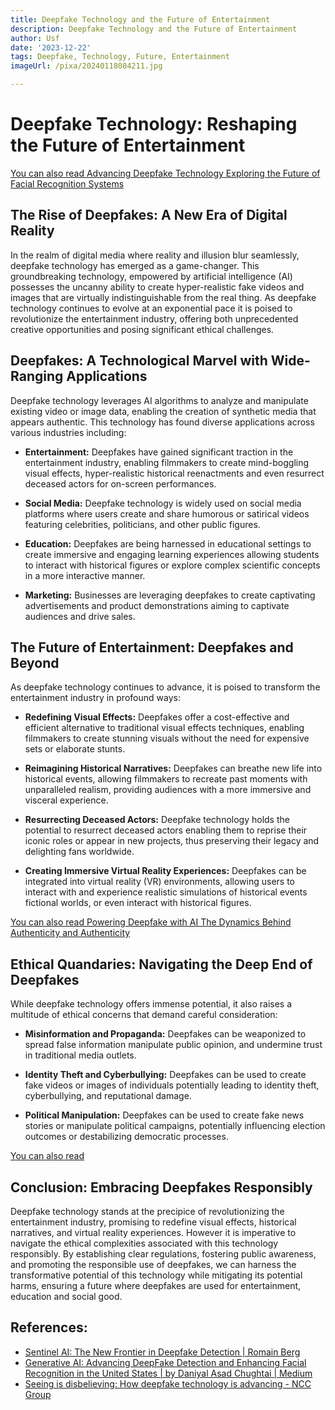 ```yaml
---
title: Deepfake Technology and the Future of Entertainment
description: Deepfake Technology and the Future of Entertainment
author: Usf
date: '2023-12-22'
tags: Deepfake, Technology, Future, Entertainment
imageUrl: /pixa/20240118084211.jpg

---
```

#  Deepfake Technology: Reshaping the Future of  Entertainment

[You  can also read Advancing Deepfake Technology Exploring the Future of Facial Recognition Systems](Advancing%20Deepfake%20Technology%20Exploring%20the%20Future%20of%20Facial%20Recognition%20Systems)


##  The  Rise of Deepfakes: A New Era of Digital Reality

In the realm of digital  media where reality and illusion  blur seamlessly, deepfake technology has emerged as a game-changer. This groundbreaking technology, empowered by artificial intelligence (AI)  possesses the uncanny ability to create hyper-realistic fake videos  and images that are virtually indistinguishable from the real thing. As deepfake technology continues to evolve at an exponential pace it is  poised to revolutionize the entertainment industry, offering both unprecedented creative opportunities  and  posing significant ethical challenges.

## Deepfakes: A Technological Marvel with Wide-Ranging Applications

Deepfake technology  leverages AI algorithms to analyze and manipulate existing video or image data, enabling the creation of synthetic media that appears authentic. This technology  has found diverse applications across various  industries including:

- **Entertainment:** Deepfakes have gained significant traction  in the entertainment industry, enabling filmmakers to create  mind-boggling visual effects, hyper-realistic historical reenactments and even resurrect deceased actors for on-screen performances.

- **Social Media:** Deepfake technology is widely used on social media platforms where users create and share humorous or satirical videos featuring celebrities, politicians, and other public figures.

- **Education:** Deepfakes are being  harnessed in educational settings to create immersive and engaging learning experiences allowing students  to  interact with historical  figures or explore complex scientific concepts in a  more interactive manner.

- **Marketing:** Businesses are leveraging  deepfakes to create captivating advertisements  and product demonstrations aiming to captivate audiences and  drive sales.

## The Future of Entertainment: Deepfakes and Beyond

As deepfake technology continues to advance, it is poised to transform the entertainment industry in profound ways:

- **Redefining Visual Effects:** Deepfakes offer a cost-effective and efficient alternative to traditional visual  effects  techniques, enabling filmmakers to create stunning visuals without  the need  for expensive sets or elaborate  stunts.

- **Reimagining Historical Narratives:**  Deepfakes can breathe new life into  historical events, allowing filmmakers to recreate past moments with unparalleled realism, providing audiences with a more immersive and visceral experience.

- **Resurrecting Deceased Actors:** Deepfake technology holds the potential to resurrect  deceased  actors enabling them to  reprise  their  iconic roles or appear in new projects, thus preserving their legacy and delighting fans worldwide.

- **Creating  Immersive Virtual Reality Experiences:** Deepfakes can be integrated into virtual reality (VR) environments, allowing users to interact with and experience realistic simulations  of historical events fictional worlds, or  even interact with historical figures.

[You can also read Powering Deepfake with AI The Dynamics Behind Authenticity and Authenticity](Powering%20Deepfake%20with%20AI%20The%20Dynamics%20Behind%20Authenticity%20and%20Authenticity)


## Ethical  Quandaries: Navigating the Deep End of Deepfakes

While  deepfake technology offers immense potential,  it also  raises a multitude of  ethical concerns that demand careful  consideration:

- **Misinformation  and Propaganda:** Deepfakes can be weaponized  to spread false information manipulate public opinion, and undermine trust in traditional media outlets.

- **Identity Theft  and  Cyberbullying:** Deepfakes can  be used to create fake videos or images of individuals potentially leading to identity theft, cyberbullying, and reputational damage.

- **Political Manipulation:** Deepfakes can be used to create fake news stories or manipulate political campaigns, potentially influencing election outcomes or destabilizing democratic processes.

[You can also read ]()


## Conclusion: Embracing Deepfakes Responsibly

Deepfake technology  stands at the precipice of  revolutionizing  the entertainment industry, promising to redefine visual effects, historical narratives, and virtual reality experiences. However it is imperative to navigate the ethical complexities associated with this technology responsibly. By establishing clear regulations, fostering public awareness, and promoting the responsible use of deepfakes, we  can harness the transformative potential of this technology while  mitigating its potential harms, ensuring a  future where deepfakes are used for entertainment, education and social  good.

## References:
- [Sentinel AI: The New Frontier in Deepfake Detection | Romain Berg](https://www.romainberg.com/blog/artificial-intelligence/sentinel-ai-your-ultimate-deepfake-detection-solution/)
- [Generative AI: Advancing DeepFake Detection and Enhancing Facial Recognition in the United States | by Daniyal Asad Chughtai | Medium](https://medium.com/@daniyal_26690/generative-ai-advancing-deepfake-detection-and-enhancing-facial-recognition-in-the-united-states-cb388c9be249)
- [Seeing is disbelieving: How deepfake technology is advancing - NCC Group](https://www.nccgroup.com/us/seeing-is-disbelieving-how-deepfake-technology-is-advancing/)
